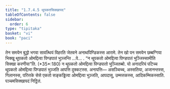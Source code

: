 ```yaml
---
title: "1.7.4.5 थूपकतसिक्खापद"
tableOfContents: false
sidebar:
  order: 6
type: "tipitaka"
basket: "vi"
book: "paci"
---
```



<DynamicBreadcrumb />

<Division number="610" book="paci">

<Paragraph number="1855" book="paci">
तेन समयेन बुद्धो भगवा सावत्थियं विहरति जेतवने अनाथपिण्डिकस्स आरामे. तेन खो पन समयेन छब्बग्गिया भिक्खू थूपकतो ओमद्दित्वा पिण्डपातं भुञ्जन्ति …पे… .
</Paragraph>

<Paragraph number="1856" book="paci">
<Emphasis>“न थूपकतो ओमद्दित्वा पिण्डपातं भुञ्जिस्सामीति सिक्खा करणीया”</Emphasis>ति. (*35*:<Emphasis>180</Emphasis>)
</Paragraph>

<Paragraph number="1857" book="paci">
न थूपकतो ओमद्दित्वा पिण्डपातो भुञ्जितब्बो. यो अनादरियं पटिच्च थूपकतो ओमद्दित्वा पिण्डपातं भुञ्जति आपत्ति दुक्कटस्स.
</Paragraph>

<Paragraph number="1858" book="paci">
अनापत्ति— असञ्चिच्च, अस्सतिया, अजानन्तस्स, गिलानस्स, परित्तके सेसे एकतो सङ्कड्ढित्वा ओमद्दित्वा भुञ्जति, आपदासु, उम्मत्तकस्स, आदिकम्मिकस्साति.

</Paragraph>
</Division>

<Paragraph number="1859" type="center" book="paci">
पञ्चमसिक्खापदं निट्ठितं.
</Paragraph>